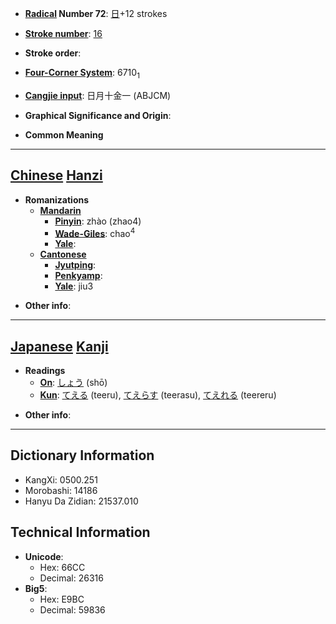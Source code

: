 * '''[[Wiktionary:Chinese radical index| Radical]] Number 72''': [[Wiktionary:Chinese radical index 日|日]]+12 strokes

* '''[[Wiktionary:Chinese total strokes index|Stroke number]]''': [[Wiktionary:Chinese total strokes index 16|16]]

* '''Stroke order''': 

* '''[[Wiktionary:Chinese four corner index|Four-Corner System]]''': 6710<sub>1</sub>

* '''[[Wiktionary:Chinese Cangjie index|Cangjie input]]''': 日月十金一 (ABJCM)

* '''Graphical Significance and Origin''': 

* '''Common Meaning'''

----

== [[Chinese]] [[Hanzi]] ==

* '''Romanizations'''
** '''[[Mandarin]]'''
*** '''[[Pinyin]]''': zhào (zhao4)
*** '''[[Wade-Giles]]''': chao<sup>4</sup>
*** '''[[Yale]]''': 
** '''[[Cantonese]]'''
*** '''[[Jyutping]]''':
*** '''[[Penkyamp]]''': 
*** '''[[Yale]]''': jiu3

* '''Other info''': 

----

== [[Japanese]] [[Kanji]] ==

* '''Readings'''
** '''[[On]]''': [[しょう]] (shō)
** '''[[Kun]]''': [[てえる]] (teeru), [[てえらす]] (teerasu), [[てえれる]] (teereru)

* '''Other info''':  

----

== Dictionary Information ==

* KangXi: 0500.251
* Morobashi: 14186
* Hanyu Da Zidian: 21537.010

== Technical Information ==

* '''Unicode''':
** Hex: 66CC
** Decimal: 26316
* '''Big5''':
** Hex: E9BC
** Decimal: 59836